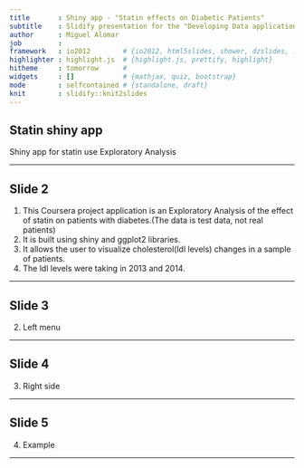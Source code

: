 ---
title       : Shiny app - "Statin effects on Diabetic Patients"
subtitle    : Slidify presentation for the "Developing Data applications" project
author      : Miguel Alomar
job         : 
framework   : io2012        # {io2012, html5slides, shower, dzslides, ...}
highlighter : highlight.js  # {highlight.js, prettify, highlight}
hitheme     : tomorrow      # 
widgets     : []            # {mathjax, quiz, bootstrap}
mode        : selfcontained # {standalone, draft}
knit        : slidify::knit2slides
---

## Statin shiny app

Shiny app for statin use Exploratory Analysis

---

## Slide 2

1. This Coursera project application is an Exploratory Analysis
of the effect of statin on patients with diabetes.(The data is test data, not real patients)
2. It is built using shiny and ggplot2 libraries.
3. It allows the user to visualize cholesterol(ldl levels) changes in a sample of patients.
4. The ldl levels were taking in 2013 and 2014.


--- 

## Slide 3

2. Left menu

--- 

## Slide 4

3. Right side

--- 

## Slide 5

4. Example

--- 



